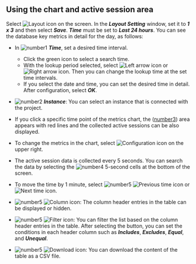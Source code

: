 ## Using the chart and active session area

Select ![Layout icon](/img/ico-layout-set.svg) on the screen. In the **_Layout Setting_** window, set it to **_1 x 3_** and then select **_Save_**. **_Time_** must be set to **_Last 24 hours_**. You can see the database key metrics in detail for the day, as follows:

<ProdImg img='db-count-trend-1x3.png' desc='Counts Trend' />

- In ![number1](/img/number-01.png) **_Time_**, set a desired time interval.

  - Click the green icon to select a search time.
  - With the lookup period selected, select ![Left arrow icon](/img/left-arrow.svg) or ![Right arrow icon](/img/right-arrow.svg). Then you can change the lookup time at the set time intervals.
  - If you select the date and time, you can set the desired time in detail. After configuration, select **_OK_**.

- ![number2](/img/number-02.png) **_Instance_**: You can select an instance that is connected with the project.

- If you click a specific time point of the metrics chart, the ([number3](/img/number-03.png)) area appears with red lines and the collected active sessions can be also displayed. 

- To change the metrics in the chart, select ![Configuration icon](/img/ico-setting.svg) on the upper right. 

- The active session data is collected every 5 seconds. You can search the data by selecting the ![number4](/img/number-04.png) 5-second cells at the bottom of the screen.

- To move the time by 1 minute, select ![number5](/img/number-05.png) ![Previous time icon](/img/ico-left-time.svg) or ![Next time icon](/img/ico-right-time.svg).

- ![number5](/img/number-05.png) ![Column icon](/img/ico-column.svg): The column header entries in the table can be displayed or hidden.

- ![number5](/img/number-05.png) ![Filter icon](/img/ico-filter.svg): You can filter the list based on the column header entries in the table. After selecting the button, you can set the conditions in each header column such as **_Includes_**, **_Excludes_**, **_Equal_**, and **_Unequal_**.

- ![number5](/img/number-05.png) ![Download icon](/img/ico-download.svg): You can download the content of the table as a CSV file.
